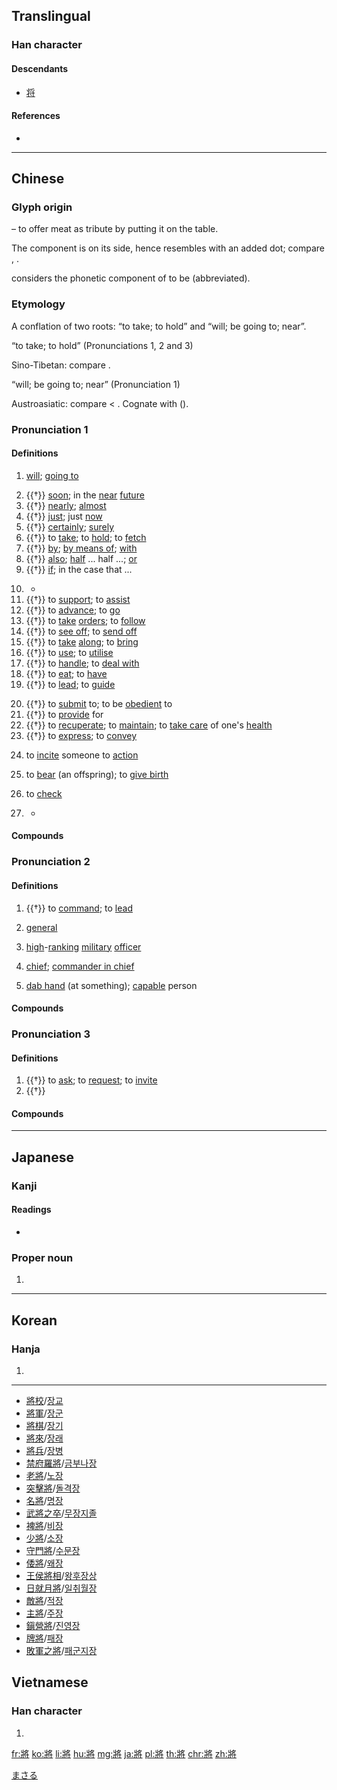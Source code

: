 {{character info/new}}
{{also|将}}
==Translingual==
{{ja-forms|[[将]]|[[将]]|將}}

===Han character===
{{Han char|rn=41|rad=寸|as=08|sn=11|four=27242|canj=VMBDI}}

====Descendants====
* [[将]]

====References====
* {{Han ref|kx=0294.160|dkj=07438|dj=0583.040|hdz=42375.100|uh=5C07|ud=23559|bh=B14E|bd=45390}}

----

==Chinese==
{{zh-forms|s=将|alt=摪,𢪇,𢪽,𤕭,獎}}

===Glyph origin===
{{Han etym}}
{{Han compound|爿|肉|alt2=⺼|t1=bed; small table|t2=meat|寸|t3=hand|ls=psc|c1=p|c2=s|c3=s}} – to offer meat as tribute by putting it on the table.

The {{lang|zh|⺼}} component is on its side, hence resembles {{zh-l|*夕}} with an added dot; compare {{zh-l|*祭}}, {{zh-l|*然}}.

''{{w|Shuowen}}'' considers the phonetic component of {{lang|zh|將}} to be {{och-l|醬|sauce}} (abbreviated).

===Etymology===
A conflation of two roots: “to take; to hold” and “will; be going to; near”.

;“to take; to hold” (Pronunciations 1, 2 and 3)
Sino-Tibetan: compare {{cog|bo|འཆང||to hold, to keep, to carry}}.

;“will; be going to; near” (Pronunciation 1)
Austroasiatic: compare {{cog|km|ចង់||to want, to wish; to approach, to draw near; about to (do something), on the point of}} < {{cog|mkh-okm|caṅa||to wish, to want}}. Cognate with {{och-l|且|about to; on the point of; moreover; also}} ({{zh-ref|Wu, 2015}}).

===Pronunciation 1===
{{zh-pron
|m=jiāng
|c=zoeng1
|h=pfs=chiông
|md=ciŏng
|mn=qz,tw,xm:chiong/zz:chiang
|w=1jian
|mc=1
|oc=1,1
|cat=v,part,adv,con
}}

====Definitions====
{{zh-hanzi}}

# [[will]]; [[going to]]
#: {{zh-x|將來|future [lit. '''will''' come]}}
#: {{zh-x|人類 將 滅絕 嗎？|'''Will''' humans go extinct?}}
# {{†}} [[soon]]; in the [[near]] [[future]]
# {{†}} [[nearly]]; [[almost]]
# {{†}} [[just]]; just [[now]]
# {{†}} [[certainly]]; [[surely]]
# {{†}} to [[take]]; to [[hold]]; to [[fetch]]
# {{†}} [[by]]; [[by means of]]; [[with]]
# {{†}} [[also]]; [[half]] ... half ...; [[or]]
# {{†}} [[if]]; in the case that ...
# {{n-g|Particle introducing the object of the verb, used in the same fashion as {{zh-l|*把}} but more formal.}}
#: {{zh-x|將 飯 做 好|to make the food ready}}
#: {{zh-x|將 醫生 請 來|to send for a doctor}}
#* {{zh-x|恨{hūn} 你 絕情 將{chiong} 阮{gún} 放{pàng}|I resented that you ended our romance and let me go|ref={{w2|zh|黃敏}} (lyricist), {{lang|zh|碎心戀}}|MN}}
# {{†}} to [[support]]; to [[assist]]
# {{†}} to [[advance]]; to [[go]]
# {{†}} to [[take]] [[orders]]; to [[follow]]
# {{†}} to [[see off]]; to [[send off]]
# {{†}} to [[take]] [[along]]; to [[bring]]
# {{†}} to [[use]]; to [[utilise]]
# {{†}} to [[handle]]; to [[deal with]]
# {{†}} to [[eat]]; to [[have]]
# {{†}} to [[lead]]; to [[guide]]
#: {{zh-x|將軍|military general}}
# {{†}} to [[submit]] to; to be [[obedient]] to
# {{†}} to [[provide]] for
# {{†}} to [[recuperate]]; to [[maintain]]; to [[take care]] of one's [[health]]
# {{†}} to [[express]]; to [[convey]]
# {{lb|zh|dialectal}} to [[incite]] someone to [[action]]
# {{lb|zh|dialectal|of animals}} to [[bear]] (an offspring); to [[give birth]]
# {{lb|zh|chess}} to [[check]]
#: {{zh-x|將死|to checkmate}}
# {{lb|zh|obsolete|or|dialectal}} {{n-g|Particle placed after the verb and before a resultative phrase ({{zh-l|*進來}}, {{zh-l|*起來}}, {{zh-l|*進去}} etc.).}}
#: {{zh-x|走 將 出來|to walk out}}
#: {{zh-x|唱 將 起來|to start to sing}}
#* {{zh-x|ref=''c.'' '''1330 - 1400:''' [[w:Luo Guanzhong|Luo Guanzhong]], ''[[w:Romance of the Three Kingdoms|Romance of the Three Kingdoms]], Chapter 1'' ([[:zh:s:三國演義/第001回|三國演義/第001回]])|方 陞 座，殿 角 狂風 驟 起，只 見 一 條 大 青 蛇，從 梁 上 飛 將 下來，蟠 於 椅 上。|''He was just climbing onto his throne when a gust of wind suddenly arose out of the corner of the hall, and they spotted a big green snake fly down from the rafters, and coil up on the seat.''|CL}}

====Compounds====
{{zh-der|將本圖利|將才|將錯就錯|將計就計|將將|將近|將軍|將息|將心比心|將信將疑|將養|將要|不將|將來|將機就機|將機就計|反將|將功折罪|將功折過|將功補過|將功贖罪|將勤補拙|即將|國將不國|夜漏將傳|大廈將傾|將事|將仕郎|將仲子|將作大匠|將假作真|將假當真|將出|將匠|將命|將就|將本求利|望眼將穿|無將大車|日就月將|捋臂將拳|方將|恩將仇報|陰陽不將|將愛|將攝|將晚|將次|將進酒|干將莫邪|扶將|將臨期|將毋|將為|將無|將無同|將食|玉山將崩|草率將事|將養|將艾|將蝦釣鱉|將謂|將護|將身|計將安出|將雛|將離|將順|我將|相將|行將|行將就木|輸將}}

===Pronunciation 2===
{{zh-pron
|m=jiàng
|c=zoeng3
|h=pfs=chiong
|md=cióng
|mn=qz,tw,xm:chiòng/twvk,zz:chiàng
|w=2jian
|mc=2
|oc=2,2
|cat=v,n
}}

====Definitions====
{{zh-hanzi}}

# {{†}} to [[command]]; to [[lead]]
# {{lb|zh|military}} [[general]]
# [[high]]-[[rank]]ing [[military]] [[officer]]
# {{lb|zh|Chinese chess}} [[chief]]; [[commander in chief]]
# {{lb|zh|figurative}} [[dab hand]] (at something); [[capable]] person

====Compounds====
{{zh-der|將才|將官|將領|將令|將門|將士|將帥|將校|上將|中將|主將|使羊將狼|偏將|健將|儒將|八家將|兵不由將|兵多將廣|兵少將微|兵強將勇|兵強將盛|兵微將寡|兵敗將亡|兵精將勇|兵荒將亂|麻將|點將|損軍折將|損兵折將|損將折兵|老將|大將|調兵遣將|謀臣武將|謀臣猛將|走馬換將|軍多將廣|挾人捉將|捉將挾人|敗兵折將|敗將殘兵|敗軍之將|敗軍折將|斬將奪旗|斬將搴旗|拘神遣將|拜將封侯|副將|勇將|反將計|名將|准將|出入將相|出將入相|別將|楊家將|武將|殘兵敗將|殘軍敗將|參將|呼家將|哼哈二將|執旗將|天將|女將|客將司|家將|宿將|宿將舊卒|寡將|將令|將佐|將傍|將兵|將兵長史|將印|將吏|王侯將相|登壇拜將|登臺拜將|百將傳|點兵派將|點將錄|龍城飛將|龜蛇二將|覆軍殺將|過關斬將|遣兵調將|精兵猛將|將將|將相|將相和|將相器|將相雙權|搴旗取將|收軍點將|梟將|韓信將兵|爪牙之將|良將賢相|殺妻求將|築壇拜將|戰將|驍將|愛將|悍將|將帶|將弁|將指|將星|將略|小將|良將|猛將|牙將|將遇良才|激將|激將法|將銳兵驍|幹將|馬將|馬將牌|將門|福將|虎將|蝦兵蟹將|裨將|邊將|部將|闖將|降將|雄將|飛將}}

===Pronunciation 3===
{{zh-pron
|m=qiāng
|c=coeng1
|cat=v
}}

====Definitions====
{{zh-hanzi}}

# {{†}} to [[ask]]; to [[request]]; to [[invite]]
# {{†}} {{zh-only|*將將}}

====Compounds====
{{zh-der|將伯|將伯之助|將將}}

----

==Japanese==
{{ja-kanji forms|将|將}}

===Kanji===
{{ja-kanji|grade=|rs=寸08|style=ky|shin=将}}

====Readings====
* {{ja-readings|on=[[しょう]] (shō), [[そう]] (sō)|kun=[[ひきいる]] (hikiiru), [[もって]] (motte), [[はた]] (hata)}}

===Proper noun===
{{ja-pos|proper|まさる|shin=将}}

# {{given name|male|lang=ja}}

[[Category:Japanese male given names|まさる]]

----

==Korean==

===Hanja===
{{ko-hanja|hangeul=장|rv=jang|mr=chang|y=cang}}

# {{defn|lang=ko|sort=寸08}}

----
*[[將校]]/[[장교]]
*[[將軍]]/[[장군]]
*[[將棋]]/[[장기]]
*[[將來]]/[[장래]]
*[[將兵]]/[[장병]]
*[[禁府羅將]]/[[금부나장]]
*[[老將]]/[[노장]]
*[[突擊將]]/[[돌격장]]
*[[名將]]/[[명장]]
*[[武將之卒]]/[[무장지졸]]
*[[裨將]]/[[비장]]
*[[少將]]/[[소장]]
*[[守門將]]/[[수문장]]
*[[倭將]]/[[왜장]]
*[[王侯將相]]/[[왕후장상]]
*[[日就月將]]/[[일취월장]]
*[[敵將]]/[[적장]]
*[[主將]]/[[주장]]
*[[鎭營將]]/[[진영장]]
*[[牌將]]/[[패장]]
*[[敗軍之將]]/[[패군지장]]

==Vietnamese==

===Han character===
{{vi-hantu|[[tướng]], [[tương]]|rs=寸08}}

# {{defn|lang=vi|sort=寸08}}

[[fr:將]]
[[ko:將]]
[[li:將]]
[[hu:將]]
[[mg:將]]
[[ja:將]]
[[pl:將]]
[[th:將]]
[[chr:將]]
[[zh:將]]